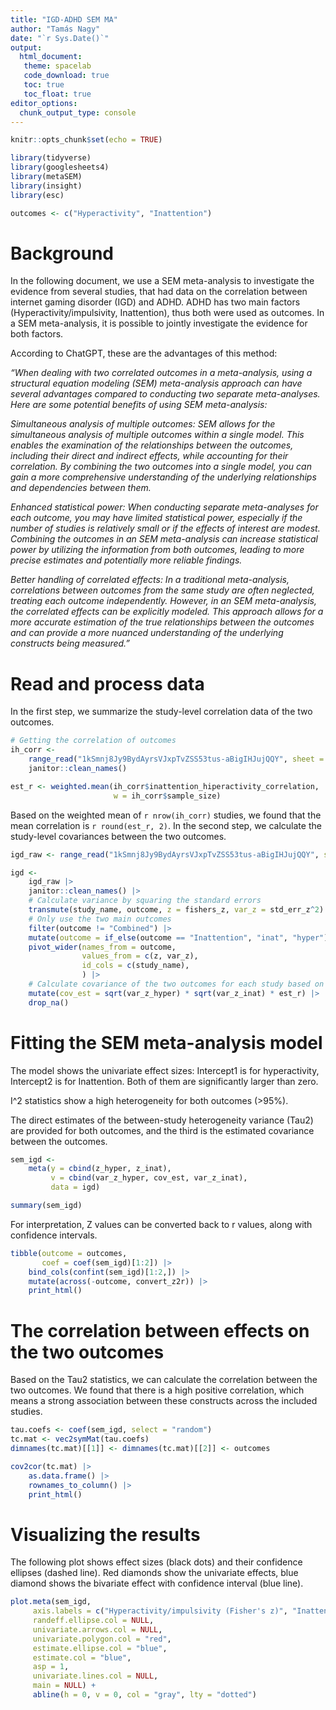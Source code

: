 ```yaml
---
title: "IGD-ADHD SEM MA"
author: "Tamás Nagy"
date: "`r Sys.Date()`"
output: 
  html_document:
   theme: spacelab
   code_download: true
   toc: true
   toc_float: true
editor_options: 
  chunk_output_type: console
---
```


```r
knitr::opts_chunk$set(echo = TRUE)

library(tidyverse)
library(googlesheets4)
library(metaSEM)
library(insight)
library(esc)

outcomes <- c("Hyperactivity", "Inattention")
```

# Background

In the following document, we use a SEM meta-analysis to investigate the evidence from several studies, that had data on the correlation between internet gaming disorder (IGD) and ADHD. ADHD has two main factors (Hyperactivity/impulsivity, Inattention), thus both were used as outcomes. In a SEM meta-analysis, it is possible to jointly investigate the evidence for both factors.

According to ChatGPT, these are the advantages of this method:

*"When dealing with two correlated outcomes in a meta-analysis, using a structural equation modeling (SEM) meta-analysis approach can have several advantages compared to conducting two separate meta-analyses. Here are some potential benefits of using SEM meta-analysis:*

*Simultaneous analysis of multiple outcomes: SEM allows for the simultaneous analysis of multiple outcomes within a single model. This enables the examination of the relationships between the outcomes, including their direct and indirect effects, while accounting for their correlation. By combining the two outcomes into a single model, you can gain a more comprehensive understanding of the underlying relationships and dependencies between them.*

*Enhanced statistical power: When conducting separate meta-analyses for each outcome, you may have limited statistical power, especially if the number of studies is relatively small or if the effects of interest are modest. Combining the outcomes in an SEM meta-analysis can increase statistical power by utilizing the information from both outcomes, leading to more precise estimates and potentially more reliable findings.*

*Better handling of correlated effects: In a traditional meta-analysis, correlations between outcomes from the same study are often neglected, treating each outcome independently. However, in an SEM meta-analysis, the correlated effects can be explicitly modeled. This approach allows for a more accurate estimation of the true relationships between the outcomes and can provide a more nuanced understanding of the underlying constructs being measured."*

# Read and process data

In the first step, we summarize the study-level correlation data of the two outcomes. 

```r
# Getting the correlation of outcomes
ih_corr <- 
    range_read("1kSmnj8Jy9BydAyrsVJxpTvZSS53tus-aBigIHJujQQY", sheet = 2) |> 
    janitor::clean_names()

est_r <- weighted.mean(ih_corr$inattention_hiperactivity_correlation, 
                       w = ih_corr$sample_size)

```

Based on the weighted mean of `r nrow(ih_corr)` studies, we found that the mean correlation is `r round(est_r, 2)`. In the second step, we calculate the study-level covariances between the two outcomes. 

```r

igd_raw <- range_read("1kSmnj8Jy9BydAyrsVJxpTvZSS53tus-aBigIHJujQQY", sheet = 1)

igd <-
    igd_raw |> 
    janitor::clean_names() |> 
    # Calculate variance by squaring the standard errors
    transmute(study_name, outcome, z = fishers_z, var_z = std_err_z^2) |> 
    # Only use the two main outcomes
    filter(outcome != "Combined") |> 
    mutate(outcome = if_else(outcome == "Inattention", "inat", "hyper")) |> 
    pivot_wider(names_from = outcome, 
                values_from = c(z, var_z),
                id_cols = c(study_name),
                ) |> 
    # Calculate covariance of the two outcomes for each study based on Schwarzer, Carpenter, and Rücker 2015
    mutate(cov_est = sqrt(var_z_hyper) * sqrt(var_z_inat) * est_r) |> 
    drop_na()
```

# Fitting the SEM meta-analysis model

The model shows the univariate effect sizes: Intercept1 is for hyperactivity, Intercept2 is for Inattention. Both of them are significantly larger than zero.

I\^2 statistics show a high heterogeneity for both outcomes (\>95%).

The direct estimates of the between-study heterogeneity variance (Tau2) are provided for both outcomes, and the third is the estimated covariance between the outcomes.

```r
sem_igd <- 
    meta(y = cbind(z_hyper, z_inat),
         v = cbind(var_z_hyper, cov_est, var_z_inat),
         data = igd)

summary(sem_igd)
```

For interpretation, Z values can be converted back to r values, along with confidence intervals.

```r

tibble(outcome = outcomes, 
       coef = coef(sem_igd)[1:2]) |> 
    bind_cols(confint(sem_igd)[1:2,]) |> 
    mutate(across(-outcome, convert_z2r)) |> 
    print_html()

```


# The correlation between effects on the two outcomes

Based on the Tau2 statistics, we can calculate the correlation between the two outcomes. We found that there is a high positive correlation, which means a strong association between these constructs across the included studies.

```r
tau.coefs <- coef(sem_igd, select = "random")
tc.mat <- vec2symMat(tau.coefs) 
dimnames(tc.mat)[[1]] <- dimnames(tc.mat)[[2]] <- outcomes

cov2cor(tc.mat) |> 
    as.data.frame() |> 
    rownames_to_column() |> 
    print_html()
```

# Visualizing the results

The following plot shows effect sizes (black dots) and their confidence ellipses (dashed line). Red diamonds show the univariate effects, blue diamond shows the bivariate effect with confidence interval (blue line).

```r
plot.meta(sem_igd, 
     axis.labels = c("Hyperactivity/impulsivity (Fisher's z)", "Inattention (Fisher's z)"), 
     randeff.ellipse.col = NULL,
     univariate.arrows.col = NULL,
     univariate.polygon.col = "red",
     estimate.ellipse.col = "blue",
     estimate.col = "blue",
     asp = 1,
     univariate.lines.col = NULL,
     main = NULL) +
     abline(h = 0, v = 0, col = "gray", lty = "dotted")
```



